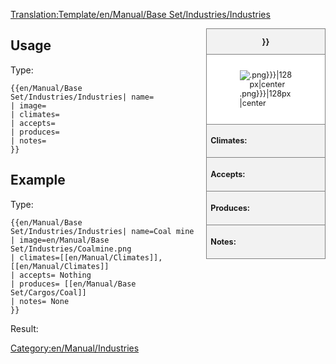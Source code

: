 <noinclude>[[Translation:Template/en/Manual/Base Set/Industries/Industries]]</noinclude><!--
This is a Template for Industries. '''DO NOT EDIT THIS PAGE''', edit the specific article instead.
--><noinclude></noinclude><!--
--><div style="float:right; width:15em; font-size:90%; border:1px solid gray; background-color:#f2f2f2; margin-left:1em; margin-bottom:1em">
<div style="text-align:center; border-bottom:1px solid gray"><strong>{{{name|{{PAGENAME}}}}}</strong></div>
<div style="padding:1em; background-color:white">[[File:{{{image|{{PAGENAME}}.png}}}|128px|center]]</div>
<div style="border-top:1px solid gray; padding:0.5em"><strong>Climates:</strong> {{{climates}}}</div>
<div style="border-top:1px solid gray; padding:0.5em"><strong>Accepts:</strong> {{{accepts}}}</div>
<div style="border-top:1px solid gray; padding:0.5em"><strong>Produces:</strong> {{{produces}}}</div>
<div style="border-top:1px solid gray; padding:0.5em"><strong>Notes:</strong> {{{notes|None}}}</div>
</div><noinclude>

{{en/-}}
==Usage==
Type:
<pre>{{en/Manual/Base Set/Industries/Industries| name=
| image=
| climates=
| accepts=
| produces=
| notes=
}}</pre>

==Example==
Type:
<pre>{{en/Manual/Base Set/Industries/Industries| name=Coal mine
| image=en/Manual/Base Set/Industries/Coalmine.png
| climates=[[en/Manual/Climates]], [[en/Manual/Climates]]
| accepts= Nothing
| produces= [[en/Manual/Base Set/Cargos/Coal]]
| notes= None
}}</pre>
Result:
{{en/Manual/Base Set/Industries/Industries| name=Coal mine
| image=en/Manual/Base Set/Industries/Coalmine.png
| climates=[[en/Manual/Climates]], [[en/Manual/Climates]]
| accepts= Nothing
| produces= [[en/Manual/Base Set/Cargos/Coal]]
| notes= None
}}
</noinclude><includeonly>
[[Category:en/Manual/Industries]]</includeonly>